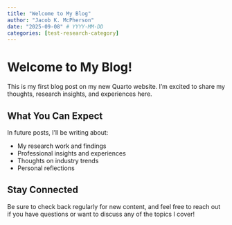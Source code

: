 ```yaml
---
title: "Welcome to My Blog"
author: "Jacob K. McPherson"
date: "2025-09-08" # YYYY-MM-DD
categories: [test-research-category]
---
```


# Welcome to My Blog!

This is my first blog post on my new Quarto website. I'm excited to share my thoughts, research insights, and experiences here.

## What You Can Expect

In future posts, I'll be writing about:

- My research work and findings
- Professional insights and experiences  
- Thoughts on industry trends
- Personal reflections

## Stay Connected

Be sure to check back regularly for new content, and feel free to reach out if you have questions or want to discuss any of the topics I cover!
